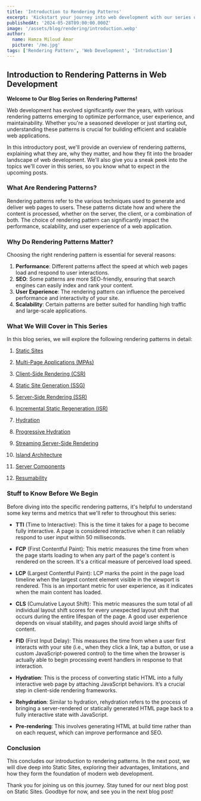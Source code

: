 ```yaml
---
title: 'Introduction to Rendering Patterns'
excerpt: 'Kickstart your journey into web development with our series on rendering patterns. Discover key concepts and techniques.'
publishedAt: '2024-05-28T09:00:00.000Z'
image: '/assets/blog/rendering/introduction.webp'
author:
  name: Hamza Miloud Amar
  picture: '/me.jpg'
tags: ['Rendering Pattern', 'Web Development', 'Introduction']
---
```


## Introduction to Rendering Patterns in Web Development

**Welcome to Our Blog Series on Rendering Patterns!**

Web development has evolved significantly over the years, with various rendering patterns emerging to optimize performance, user experience, and maintainability. Whether you're a seasoned developer or just starting out, understanding these patterns is crucial for building efficient and scalable web applications.

In this introductory post, we'll provide an overview of rendering patterns, explaining what they are, why they matter, and how they fit into the broader landscape of web development. We'll also give you a sneak peek into the topics we'll cover in this series, so you know what to expect in the upcoming posts.

### What Are Rendering Patterns?

Rendering patterns refer to the various techniques used to generate and deliver web pages to users. These patterns dictate how and where the content is processed, whether on the server, the client, or a combination of both. The choice of rendering pattern can significantly impact the performance, scalability, and user experience of a web application.

### Why Do Rendering Patterns Matter?

Choosing the right rendering pattern is essential for several reasons:

1. **Performance**: Different patterns affect the speed at which web pages load and respond to user interactions.
2. **SEO**: Some patterns are more SEO-friendly, ensuring that search engines can easily index and rank your content.
3. **User Experience**: The rendering pattern can influence the perceived performance and interactivity of your site.
4. **Scalability**: Certain patterns are better suited for handling high traffic and large-scale applications.

### What We Will Cover in This Series

In this blog series, we will explore the following rendering patterns in detail:

1. [Static Sites](http://localhost:3000/blogs/static-site)

2. [Multi-Page Applications (MPAs)](http://localhost:3000/blogs/multi-page-applications-mpas-rendering-pattern)
3. [Client-Side Rendering (CSR)](http://localhost:3000/blogs/client-side-rendering-csr-rendering-pattern)
4. [Static Site Generation (SSG)](http://localhost:3000/blogs/ssg-with-hydration-performance-seo-interactivity)
5. [Server-Side Rendering (SSR)](http://localhost:3000/blogs/server-side-rendering-combining-best-of-both-worlds)
6. [Incremental Static Regeneration (ISR)](http://localhost:3000/blogs/incremental-static-generation-isg-combining-performance-and-freshness)
7. [Hydration](http://localhost:3000/blogs/hydration-bridging-ssr-and-csr-for-optimal-performance)
8. [Progressive Hydration](http://localhost:3000/blogs/progressive-hydration-the-react-technique-for-blazing-fast-websites)
9. [Streaming Server-Side Rendering](url)
10. [Island Architecture](url)
11. [Server Components](url)
12. [Resumability](url)

### Stuff to Know Before We Begin

Before diving into the specific rendering patterns, it's helpful to understand some key terms and metrics that we'll refer to throughout this series:

- **TTI** (Time to Interactive): This is the time it takes for a page to become fully interactive. A page is considered interactive when it can reliably respond to user input within 50 milliseconds.

- **FCP** (First Contentful Paint): This metric measures the time from when the page starts loading to when any part of the page's content is rendered on the screen. It's a critical measure of perceived load speed.

- **LCP** (Largest Contentful Paint): LCP marks the point in the page load timeline when the largest content element visible in the viewport is rendered. This is an important metric for user experience, as it indicates when the main content has loaded.

- **CLS** (Cumulative Layout Shift): This metric measures the sum total of all individual layout shift scores for every unexpected layout shift that occurs during the entire lifespan of the page. A good user experience depends on visual stability, and pages should avoid large shifts of content.

- **FID** (First Input Delay): This measures the time from when a user first interacts with your site (i.e., when they click a link, tap a button, or use a custom JavaScript-powered control) to the time when the browser is actually able to begin processing event handlers in response to that interaction.

- **Hydration**: This is the process of converting static HTML into a fully interactive web page by attaching JavaScript behaviors. It’s a crucial step in client-side rendering frameworks.

- **Rehydration**: Similar to hydration, rehydration refers to the process of bringing a server-rendered or statically generated HTML page back to a fully interactive state with JavaScript.

- **Pre-rendering**: This involves generating HTML at build time rather than on each request, which can improve performance and SEO.

### Conclusion

This concludes our introduction to rendering patterns. In the next post, we will dive deep into Static Sites, exploring their advantages, limitations, and how they form the foundation of modern web development.

Thank you for joining us on this journey. Stay tuned for our next blog post on Static Sites. Goodbye for now, and see you in the next blog post!
